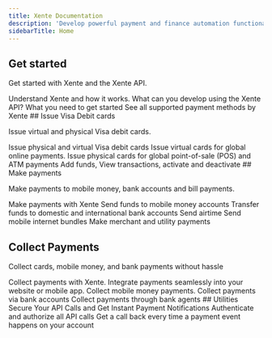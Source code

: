 ```yaml
---
title: Xente Documentation
description: 'Develop powerful payment and finance automation functionality for your business'
sidebarTitle: Home
---
```

## Get started

Get started with Xente and the Xente API.

<CardGroup cols={2}>
  <Card
    title="What is Xente?"
    icon="browser"
    href="/start/about"
  >
    Understand Xente and how it works.
  </Card>
  <Card
    title="How you can use Xente"
    icon="question"
    href="/start/usecases"
  >
   What can you develop using the Xente API?
  </Card>
    <Card
    title="Requirements"
    icon="folder"
    href="/start/prerequisites"
  >
   What you need to get started
  </Card>
  <Card
    title="Supported payment methods"
    icon="option"
    href="/start/supportedmethods"
  >
   See all supported payment methods by Xente
  </Card>
</CardGroup>
## Issue Visa Debit cards

Issue virtual and physical Visa debit cards.

<CardGroup cols={2}>
 <Card
    title="Cards overview"
    icon="credit-card"
    href="/visa-cards/overview"
  >
    Issue physical and virtual Visa debit cards
  </Card>
  <Card
    title="Issue virtual cards"
    icon="cc-visa"
    href="/visa-cards/overview"
  >
    Issue virtual cards for global online payments.
  </Card>
  <Card
    title="Issue physical cards"
    icon="credit-card-front"
    href="/visa-cards/physical"
  >
   Issue physical cards for global point-of-sale (POS) and ATM payments
  </Card>
    <Card
    title="Manage cards"
    icon="list-check"
    href="/visa-cards/manage"
  >
   Add funds, View transactions, activate and deactivate
  </Card>
</CardGroup>
## Make payments

Make payments to mobile money, bank accounts and bill payments.

<CardGroup cols={2}>
<Card
    title="Payments overview"
    icon="mobile"
    href="/make-payments/overview"
  >
    Make payments with Xente
  </Card>
  <Card
    title="Mobile money"
    icon="mobile"
    href="/make-payments/mobilemoney"
  >
    Send funds to mobile money accounts
  </Card>
   <Card
    title="Bank transfers"
    icon="building-columns"
    href="/make-payments/bank"
  >
    Transfer funds to domestic and international bank accounts
  </Card>
   <Card
    title="Airtime"
    icon="mobile-retro"
    href="/make-payments/airtime"
  >
    Send airtime
  </Card>
   <Card
    title="Internet"
    icon="mobile-signal-out"
    href="/make-payments/mobileinternet"
  >
    Send mobile internet bundles
  </Card>
   <Card
    title="Bill Payments"
    icon="file-invoice"
    href="/make-payments/billpay"
  >
    Make merchant and utility payments
  </Card>
   
</CardGroup>

## Collect Payments

Collect cards, mobile money, and bank payments without hassle

<CardGroup cols={2}>
 <Card
    title="Collections overview"
    icon="money-bill"
    href="collect-payments/overview"
  >
    Collect payments with Xente.
  </Card>
  <Card
    title="Checkout"
    icon="browser"
    href="/collect-payments/checkout"
  >
    Integrate payments seamlessly into your website or mobile app.
  </Card>
  <Card
    title="Mobile Money"
    icon="sd-card"
    href="/collect-payments/mobilemoney"
  >
    Collect mobile money payments.
  </Card>
  <Card
    title="Bank"
    icon="vault"
    href="/collect-payments/bank"
  >
    Collect payments via bank accounts
  </Card>
  <Card
    title="Agent Banking"
    icon="id-card"
    href="/collect-payments/agentbank"
  >
    Collect payments through bank agents
  </Card>
</CardGroup>
## Utilities
Secure Your API Calls and Get Instant Payment Notifications
<CardGroup cols={2}>
 <Card
    title="Authentication & Authorization"
    icon="lock"
    href="/start/auth"
  >
   Authenticate and authorize all API calls
  </Card>
  <Card
    title="Instant Payment Notification"
    icon="webhook"
    href="/start/ipn"
  >
   Get a call back every time a payment event happens on your account
  </Card>
</CardGroup>

